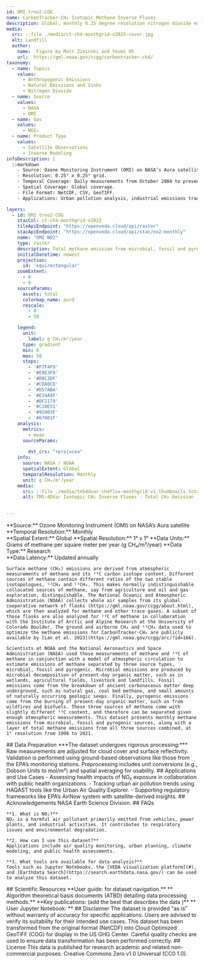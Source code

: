 ```yaml
---
id: OMI_trno2-COG
name: CarbonTracker-CH₄ Isotopic Methane Inverse Fluxes
description: Global, monthly 0.25 degree resolution nitrogen dioxide emission, version 2023
media:
  src: ::file ./media/ct-ch4-monthgrid-v2023-cover.jpg
  alt: Landfill
  author:
    name:  Figure by Matt Ziminski and Youmi Oh
    url:  https://gml.noaa.gov/ccgg/carbontracker-ch4/
taxonomy:
  - name: Topics
    values:
      - Anthropogenic Emissions
      - Natural Emissions and Sinks
      - Nitrogen Dioxide           
  - name: Source
    values:
      - NASA
      - OMI
  - name: Gas
    values:
      - NO2₄
  - name: Product Type
    values:
      - Satellite Observations
      - Inverse Modeling
infoDescription: |
  ::markdown 
    - Source: Ozone Monitoring Instrument (OMI) on NASA’s Aura satellite.
    - Resolution: 0.25° x 0.25° grid.
    - Temporal Coverage: Daily measurements from October 2004 to present.
    - Spatial Coverage: Global coverage.
    - File Format: NetCDF, CSV, GeoTIFF.
    - Applications: Urban pollution analysis, industrial emissions tracking, climate modeling, health impact studies.

layers:
  - id: OMI_trno2-COG
    stacCol: ct-ch4-monthgrid-v2023
    tileApiEndpoint: "https://openveda.cloud/api/raster"
    stacApiEndpoint: "https://openveda.cloud/api/stac/no2-monthly"
    name: "OMI NO2"
    type: raster
    description: Total methane emission from microbial, fossil and pyrogenic sources.
    initialDatetime: newest
    projection:
      id: 'equirectangular'
    zoomExtent:
      - 0
      - 0
    sourceParams:
      assets: total
      colormap_name: purd
      rescale:
        - 0
        - 50

    legend:
      unit:
        label: g CH₄/m²/year
      type: gradient
      min: 0
      max: 50
      stops:
        - '#F7F4F9'
        - '#E9E3F0'
        - '#D9C3DF'
        - '#CDA0CD'
        - '#D57ABA'
        - '#E34A9F'
        - '#DF2179'
        - '#C10E51'
        - '#92003F'
        - '#67001F'
    analysis:
      metrics:
        - mean
      sourceParams:
        
        dst_crs: "+proj=cea"
    info:
      source: NASA / NOAA
      spatialExtent: Global
      temporalResolution: Monthly
      unit: g CH₄/m²/year                  
    media:
      src: ::file ./media/tm54dvar-ch4flux-monthgrid-v1.thumbnails.total.png
      alt: TM5-4DVar Isotopic CH₄ Inverse Fluxes - Total CH₄ Emission
  

---
```


<Block>
  <Prose>   
    **Source:** Ozone Monitoring Instrument (OMI) on NASA’s Aura satellite<br />
    **Temporal Resolution:** Monthly<br />
    **Spatial Extent:** Global    
    **Spatial Resolution:** 1° x 1°   
    **Data Units:** Grams of methane per square meter per year (g CH₄/m²/year)       
    **Data Type:** Research<br />
    **Data Latency:** Updated annually

    Surface methane (CH₄) emissions are derived from atmospheric measurements of methane and its ¹³C carbon isotope content. Different sources of methane contain different ratios of the two stable isotopologues, ¹²CH₄ and ¹³CH₄. This makes normally indistinguishable collocated sources of methane, say from agriculture and oil and gas exploration, distinguishable. The National Oceanic and Atmospheric Administration (NOAA) collects whole air samples from its global cooperative network of flasks (https://gml.noaa.gov/ccgg/about.html), which are then analyzed for methane and other trace gases. A subset of those flasks are also analyzed for ¹³C of methane in collaboration with the Institute of Arctic and Alpine Research at the University of Colorado Boulder. The ground and airborne CH₄ and ¹³CH₄ data used to optimize the methane emissions for CarbonTracker-CH₄ are publicly available by [Lan et al. 2023](https://gml.noaa.gov/ccgg/arc/?id=166). 
    
    Scientists at NOAA and the National Aeronautics and Space Administration (NASA) used those measurements of methane and ¹³C of methane in conjunction with a model of atmospheric circulation to estimate emissions of methane separated by three source types, microbial, fossil and pyrogenic. Microbial emissions are produced by microbial decomposition of present-day organic matter, such as in wetlands, agricultural fields, livestock and landfills. Fossil emissions come from the breakdown of ancient carbonaceous matter deep underground, such as natural gas, coal bed methane, and small amounts of naturally occurring geologic seeps. Finally, pyrogenic emissions come from the burning of present-day organic matter, such as from wildfires and biofuels. These three sources of methane come with slightly different ¹³C content, and therefore can be separated given enough atmospheric measurements. This dataset presents monthly methane emissions from microbial, fossil and pyrogenic sources, along with a layer of total methane emissions from all three sources combined, at 1° resolution from 1998 to 2021.
  </Prose>
</Block>


<Block>
  <Prose>   
    ## Data Preparation
    ***The dataset undergoes rigorous processing:***
    Raw measurements are adjusted for cloud cover and surface reflectivity.
    Validation is performed using ground-based observations like those from the EPA’s monitoring stations.
    Preprocessing includes unit conversions (e.g., Dobson Units to mol/m²) and spatial averaging for usability.
  </Prose>
</Block>

<Block>
  <Prose>
    ## Applications and Use Cases
    - Assessing health impacts of NO₂ exposure in collaboration with public health organizations.
    - Tracking urban air pollution trends using HAQAST tools like the Urban Air Quality Explorer.
    - Supporting regulatory frameworks like EPA’s AirNow system with satellite-derived insights.
  </Prose>
</Block>

<Block>
  <Prose>
    ## Acknowledgements
       NASA Earth Science Division.
  </Prose>
</Block>

<Block>
  <Prose>
    ## FAQs

    **1. What is NO₂?**  
    NO₂ is a harmful air pollutant primarily emitted from vehicles, power plants, and industrial activities. It contributes to respiratory issues and environmental degradation.

    **2. How can I use this dataset?**  
    Applications include air quality monitoring, urban planning, climate modeling, and public health assessments.

    **3. What tools are available for data analysis?**  
    Tools such as Jupyter Notebooks, the [VEDA visualization platform](#), and [Earthdata Search](https://search.earthdata.nasa.gov/) can be used to analyze this dataset.
  </Prose>
</Block>


<Block>
  <Prose>
## Scientific Resources
**User guide:  for dataset navigation.**
** Algorithm theoretical basis documents (ATBD) detailing data processing methods.**
**Key publications:  (add the best that describes the data )**
** User Jupyter Notebook: **
  </Prose>
</Block>

<Block>
  <Prose>
    ## Disclaimer
    The dataset is provided "as is" without warranty of accuracy for specific applications. Users are advised to verify its suitability for their intended use cases. This dataset has been transformed from the original format (NetCDF) into Cloud Optimized GeoTIFF (COG) for display in the US GHG Center. Careful quality checks are used to ensure data transformation has been performed correctly.
  </Prose>
</Block>


<Block>
  <Prose>
    ## License
    This data is published for research academic and related non-commercial purposes. Creative Commons Zero v1.0 Universal (CC0 1.0).
  </Prose>
</Block>

